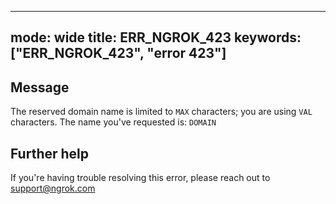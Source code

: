 
---
mode: wide
title: ERR_NGROK_423
keywords: ["ERR_NGROK_423", "error 423"]
---

## Message
The reserved domain name is limited to `MAX` characters; you are using `VAL` characters.
The name you've requested is: `DOMAIN`




## Further help
If you're having trouble resolving this error, please reach out to [support@ngrok.com](mailto:support@ngrok.com?subject=Help%20with%20ERR_NGROK_423)

